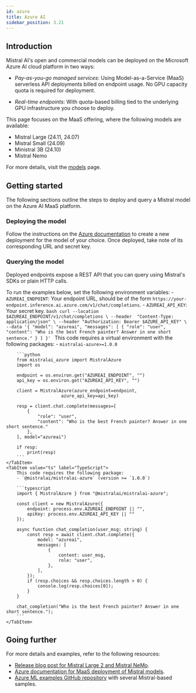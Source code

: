 ```yaml
---
id: azure
title: Azure AI
sidebar_position: 3.21
---
```



## Introduction

Mistral AI's open and commercial models can be deployed on the Microsoft Azure AI cloud platform
in two ways:

- _Pay-as-you-go managed services_: Using Model-as-a-Service (MaaS) serverless API
  deployments billed on endpoint usage. No GPU capacity quota is required for deployment.

- _Real-time endpoints_: With quota-based billing tied to the underlying GPU
  infrastructure you choose to deploy.


This page focuses on the MaaS offering, where the following models are available:

- Mistral Large (24.11, 24.07)
- Mistral Small (24.09)
- Ministral 3B (24.10)
- Mistral Nemo 

For more details, visit the [models](../../../getting-started/models/models_overview) page.


## Getting started

The following sections outline the steps to deploy and query a Mistral model on the Azure AI MaaS platform.

### Deploying the model

Follow the instructions on the [Azure documentation](https://learn.microsoft.com/en-us/azure/ai-studio/how-to/deploy-models-mistral?tabs=mistral-large#create-a-new-deployment)
to create a new deployment for the model of your choice. Once deployed, take
note of its corresponding URL and secret key.


### Querying the model

Deployed endpoints expose a REST API that you can query using Mistral's SDKs or
plain HTTP calls.

To run the examples below, set the following environment variables:
    - `AZUREAI_ENDPOINT`: Your endpoint URL, should be of the form `https://your-endpoint.inference.ai.azure.com/v1/chat/completions`.
    - `AZUREAI_API_KEY`: Your secret key.
<Tabs>
    <TabItem value="curl" label="cURL" default>
        ```bash
        curl --location $AZUREAI_ENDPOINT/v1/chat/completions \
            --header  "Content-Type: application/json" \
            --header "Authorization: Bearer $AZURE_API_KEY" \
            --data '{
          "model": "azureai",
          "messages": [
            {
              "role": "user",
              "content": "Who is the best French painter? Answer in one short sentence."
            }
          ]
        }'
        ```
    </TabItem>
    <TabItem value="python" label="Python">
        This code requires a virtual environment with the following packages:
        - `mistralai-azure>=1.0.0`

        ```python
        from mistralai_azure import MistralAzure
        import os

        endpoint = os.environ.get("AZUREAI_ENDPOINT", "")
        api_key = os.environ.get("AZUREAI_API_KEY", "")

        client = MistralAzure(azure_endpoint=endpoint,
                         azure_api_key=api_key)

        resp = client.chat.complete(messages=[
            {
                "role": "user",
                "content": "Who is the best French painter? Answer in one short sentence."
            },
        ], model="azureai")

        if resp:
            print(resp)
        ```
    </TabItem>
    <TabItem value="ts" label="TypeScript">
        This code requires the following package:
        - `@mistralai/mistralai-azure` (version >= `1.0.0`)

        ```typescript
        import { MistralAzure } from "@mistralai/mistralai-azure";

        const client = new MistralAzure({
            endpoint: process.env.AZUREAI_ENDPOINT || "",
            apiKey: process.env.AZUREAI_API_KEY || ""
        });

        async function chat_completion(user_msg: string) {
            const resp = await client.chat.complete({
                model: "azureai",
                messages: [
                    {
                        content: user_msg,
                        role: "user",
                    },
                ],
            });
            if (resp.choices && resp.choices.length > 0) {
                console.log(resp.choices[0]);
            }
        }

        chat_completion("Who is the best French painter? Answer in one short sentence.");
        ```
    </TabItem>
</Tabs>



## Going further

For more details and examples, refer to the following resources:
- [Release blog post for Mistral Large 2 and Mistral NeMo](https://techcommunity.microsoft.com/t5/ai-machine-learning-blog/ai-innovation-continues-introducing-mistral-large-2-and-mistral/ba-p/4200181).
- [Azure documentation for MaaS deployment of Mistral models](https://learn.microsoft.com/en-us/azure/ai-studio/how-to/deploy-models-mistral).
- [Azure ML examples GitHub repository](https://github.com/Azure/azureml-examples/tree/main/sdk/python/foundation-models/mistral) with several Mistral-based samples.

